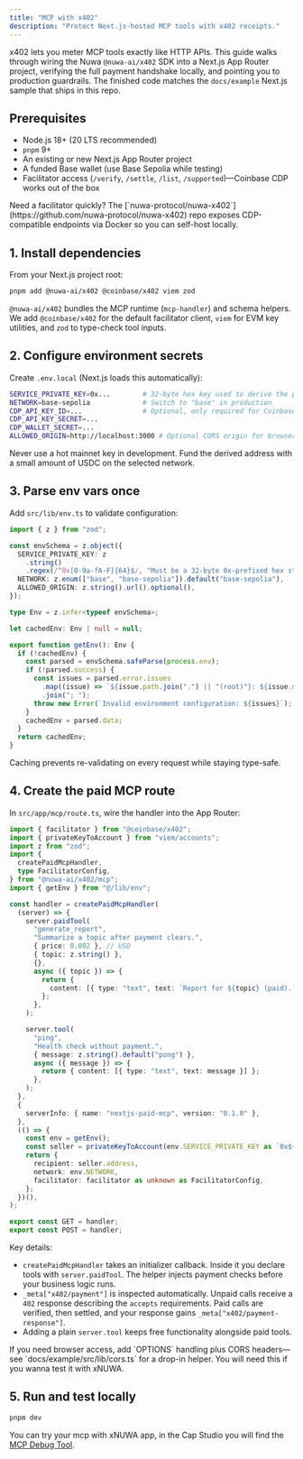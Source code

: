 ```yaml
---
title: "MCP with x402"
description: "Protect Next.js-hosted MCP tools with x402 receipts."
---
```


x402 lets you meter MCP tools exactly like HTTP APIs. This guide walks through wiring the Nuwa `@nuwa-ai/x402` SDK into a Next.js App Router project, verifying the full payment handshake locally, and pointing you to production guardrails. The finished code matches the `docs/example` Next.js sample that ships in this repo.

## Prerequisites

- Node.js 18+ (20 LTS recommended)
- `pnpm` 9+
- An existing or new Next.js App Router project
- A funded Base wallet (use Base Sepolia while testing)
- Facilitator access (`/verify`, `/settle`, `/list`, `/supported`)—Coinbase CDP works out of the box

<Tip>
  Need a facilitator quickly? The [`nuwa-protocol/nuwa-x402`](https://github.com/nuwa-protocol/nuwa-x402) repo exposes CDP-compatible endpoints via Docker so you can self-host locally.
</Tip>

## 1. Install dependencies

From your Next.js project root:

```bash
pnpm add @nuwa-ai/x402 @coinbase/x402 viem zod
```

`@nuwa-ai/x402` bundles the MCP runtime (`mcp-handler`) and schema helpers. We add `@coinbase/x402` for the default facilitator client, `viem` for EVM key utilities, and `zod` to type-check tool inputs.

## 2. Configure environment secrets

Create `.env.local` (Next.js loads this automatically):

```bash
SERVICE_PRIVATE_KEY=0x...        # 32-byte hex key used to derive the payTo address
NETWORK=base-sepolia             # Switch to "base" in production
CDP_API_KEY_ID=...               # Optional, only required for Coinbase facilitator
CDP_API_KEY_SECRET=...
CDP_WALLET_SECRET=...
ALLOWED_ORIGIN=http://localhost:3000 # Optional CORS origin for browser clients
```

Never use a hot mainnet key in development. Fund the derived address with a small amount of USDC on the selected network.

## 3. Parse env vars once

Add `src/lib/env.ts` to validate configuration:

```ts
import { z } from "zod";

const envSchema = z.object({
  SERVICE_PRIVATE_KEY: z
    .string()
    .regex(/^0x[0-9a-fA-F]{64}$/, "Must be a 32-byte 0x-prefixed hex string"),
  NETWORK: z.enum(["base", "base-sepolia"]).default("base-sepolia"),
  ALLOWED_ORIGIN: z.string().url().optional(),
});

type Env = z.infer<typeof envSchema>;

let cachedEnv: Env | null = null;

export function getEnv(): Env {
  if (!cachedEnv) {
    const parsed = envSchema.safeParse(process.env);
    if (!parsed.success) {
      const issues = parsed.error.issues
        .map((issue) => `${issue.path.join(".") || "(root)"}: ${issue.message}`)
        .join("; ");
      throw new Error(`Invalid environment configuration: ${issues}`);
    }
    cachedEnv = parsed.data;
  }
  return cachedEnv;
}
```

Caching prevents re-validating on every request while staying type-safe.

## 4. Create the paid MCP route

In `src/app/mcp/route.ts`, wire the handler into the App Router:

```ts
import { facilitator } from "@coinbase/x402";
import { privateKeyToAccount } from "viem/accounts";
import z from "zod";
import {
  createPaidMcpHandler,
  type FacilitatorConfig,
} from "@nuwa-ai/x402/mcp";
import { getEnv } from "@/lib/env";

const handler = createPaidMcpHandler(
  (server) => {
    server.paidTool(
      "generate_report",
      "Summarize a topic after payment clears.",
      { price: 0.002 }, // USD
      { topic: z.string() },
      {},
      async ({ topic }) => {
        return {
          content: [{ type: "text", text: `Report for ${topic} (paid).` }],
        };
      },
    );

    server.tool(
      "ping",
      "Health check without payment.",
      { message: z.string().default("pong") },
      async ({ message }) => {
        return { content: [{ type: "text", text: message }] };
      },
    );
  },
  {
    serverInfo: { name: "nextjs-paid-mcp", version: "0.1.0" },
  },
  (() => {
    const env = getEnv();
    const seller = privateKeyToAccount(env.SERVICE_PRIVATE_KEY as `0x${string}`);
    return {
      recipient: seller.address,
      network: env.NETWORK,
      facilitator: facilitator as unknown as FacilitatorConfig,
    };
  })(),
);

export const GET = handler;
export const POST = handler;
```

Key details:

- `createPaidMcpHandler` takes an initializer callback. Inside it you declare tools with `server.paidTool`. The helper injects payment checks before your business logic runs.
- `_meta["x402/payment"]` is inspected automatically. Unpaid calls receive a `402` response describing the `accepts` requirements. Paid calls are verified, then settled, and your response gains `_meta["x402/payment-response"]`.
- Adding a plain `server.tool` keeps free functionality alongside paid tools.

<Tip>
  If you need browser access, add `OPTIONS` handling plus CORS headers—see `docs/example/src/lib/cors.ts` for a drop-in helper. You will need this if you wanna test it with xNUWA.
</Tip>

## 5. Run and test locally

```bash
pnpm dev
```

You can try your mcp with xNUWA app, in the Cap Studio you will find the [MCP Debug Tool](https://xnuwa.app/cap-studio/mcp).
